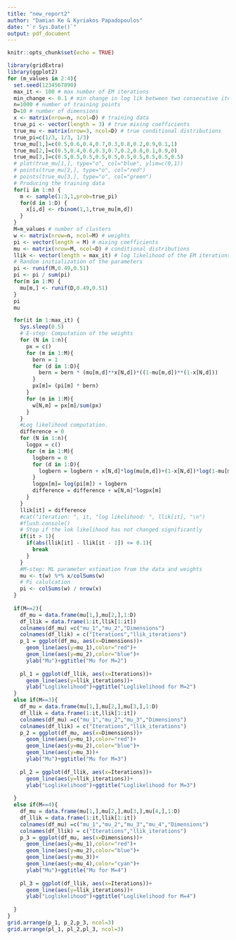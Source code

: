 ```yaml
---
title: "new_report2"
author: "Damian Ke & Kyriakos Papadopoulos"
date: "`r Sys.Date()`"
output: pdf_document
---
```


```r
knitr::opts_chunk$set(echo = TRUE)
```

```r
library(gridExtra)
library(ggplot2)
for (m_values in 2:4){
  set.seed(1234567890)
  max_it <- 100 # max number of EM iterations
  min_change <- 0.1 # min change in log lik between two consecutive iterations
  n=1000 # number of training points
  D=10 # number of dimensions
  x <- matrix(nrow=n, ncol=D) # training data
  true_pi <- vector(length = 3) # true mixing coefficients
  true_mu <- matrix(nrow=3, ncol=D) # true conditional distributions
  true_pi=c(1/3, 1/3, 1/3)
  true_mu[1,]=c(0.5,0.6,0.4,0.7,0.3,0.8,0.2,0.9,0.1,1)
  true_mu[2,]=c(0.5,0.4,0.6,0.3,0.7,0.2,0.8,0.1,0.9,0)
  true_mu[3,]=c(0.5,0.5,0.5,0.5,0.5,0.5,0.5,0.5,0.5,0.5)
  # plot(true_mu[1,], type="o", col="blue", ylim=c(0,1))
  # points(true_mu[2,], type="o", col="red")
  # points(true_mu[3,], type="o", col="green")
  # Producing the training data
  for(i in 1:n) {
    m <- sample(1:3,1,prob=true_pi)
    for(d in 1:D) {
      x[i,d] <- rbinom(1,1,true_mu[m,d])
    }
  }
  M=m_values # number of clusters
  w <- matrix(nrow=n, ncol=M) # weights
  pi <- vector(length = M) # mixing coefficients
  mu <- matrix(nrow=M, ncol=D) # conditional distributions
  llik <- vector(length = max_it) # log likelihood of the EM iterations
  # Random initialization of the parameters
  pi <- runif(M,0.49,0.51)
  pi <- pi / sum(pi)
  for(m in 1:M) {
    mu[m,] <- runif(D,0.49,0.51)
  }
  pi
  mu

  for(it in 1:max_it) {
    Sys.sleep(0.5)
    # E-step: Computation of the weights
    for (N in 1:n){
      px = c()
      for (m in 1:M){
        bern = 1
        for (d in 1:D){
          bern = bern * (mu[m,d]**x[N,d])*((1-mu[m,d])**(1-x[N,d]))
        }
        px[m]= (pi[m] * bern)
      }
      for (m in 1:M){
        w[N,m] = px[m]/sum(px) 
      }
    }
    #Log likelihood computation.
    difference = 0
    for (N in 1:n){
      logpx = c()
      for (m in 1:M){
        logbern = 0
        for (d in 1:D){
          logbern = logbern + x[N,d]*log(mu[m,d])+(1-x[N,d])*log(1-mu[m,d])
        }
        logpx[m]= log(pi[m]) + logbern
        difference = difference + w[N,m]*logpx[m]
      }
    }
    llik[it] = difference
    #cat("iteration: ", it, "log likelihood: ", llik[it], "\n")
    #flush.console()
    # Stop if the lok likelihood has not changed significantly
    if(it > 1){
      if(abs(llik[it] - llik[it - 1]) <= 0.1){
        break
      }
    }
    #M-step: ML parameter estimation from the data and weights
    mu <- t(w) %*% x/colSums(w)
    # Pi calulcation
    pi <- colSums(w) / nrow(x)
  }
  
  if(M==2){
    df_mu = data.frame(mu[1,],mu[2,],1:D)
    df_llik = data.frame(1:it,llik[1:it])
    colnames(df_mu) =c("mu_1","mu_2","Dimensions")
    colnames(df_llik) = c("Iterations","llik_iterations")
    p_1 = ggplot(df_mu, aes(x=Dimensions))+
      geom_line(aes(y=mu_1),color="red")+
      geom_line(aes(y=mu_2),color="blue")+
      ylab("Mu")+ggtitle("Mu for M=2")
    
    pl_1 = ggplot(df_llik, aes(x=Iterations))+
      geom_line(aes(y=llik_iterations))+
      ylab("Loglikelihood")+ggtitle("Loglikelihood for M=2")
  }
  else if(M==3){
    df_mu = data.frame(mu[1,],mu[2,],mu[3,],1:D)
    df_llik = data.frame(1:it,llik[1:it])
    colnames(df_mu) =c("mu_1","mu_2","mu_3","Dimensions")
    colnames(df_llik) = c("Iterations","llik_iterations")
    p_2 = ggplot(df_mu, aes(x=Dimensions))+
      geom_line(aes(y=mu_1),color="red")+
      geom_line(aes(y=mu_2),color="blue")+
      geom_line(aes(y=mu_3))+
      ylab("Mu")+ggtitle("Mu for M=3")
    
    pl_2 = ggplot(df_llik, aes(x=Iterations))+
      geom_line(aes(y=llik_iterations))+
      ylab("Loglikelihood")+ggtitle("Loglikelihood for M=3")
    
  }
  else if(M==4){
    df_mu = data.frame(mu[1,],mu[2,],mu[3,],mu[4,],1:D)
    df_llik = data.frame(1:it,llik[1:it])
    colnames(df_mu) =c("mu_1","mu_2","mu_3","mu_4","Dimensions")
    colnames(df_llik) = c("Iterations","llik_iterations")
    p_3 = ggplot(df_mu, aes(x=Dimensions))+
      geom_line(aes(y=mu_1),color="red")+
      geom_line(aes(y=mu_2),color="blue")+
      geom_line(aes(y=mu_3))+
      geom_line(aes(y=mu_4),color="cyan")+
      ylab("Mu")+ggtitle("Mu for M=4")
    
    pl_3 = ggplot(df_llik, aes(x=Iterations))+
      geom_line(aes(y=llik_iterations))+
      ylab("Loglikelihood")+ggtitle("Loglikelihood for M=4")
    
  }
}
grid.arrange(p_1, p_2,p_3, ncol=3)
grid.arrange(pl_1, pl_2,pl_3, ncol=3)
```

